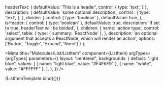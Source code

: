 

  headerText: {
    defaultValue: 'This is a header',
    control: {
      type: 'text',
    }
  },
  description: {
    defaultValue: 'some optional description',
    control : {
      type: 'text',
    },
  },
  divider: {
    control: { type: 'boolean' },
    defaultValue: true,
  },
  isHeader: {
    control: { type: 'boolean' },
    defaultValue: true,
    description: 'If set to true, headerText will be bolded',
  },
  children: {
    name: 'action type',
    control: 'select',
    table: {
      type: { summary: 'ReactNode' },
    },
    description: 'an optional argument that accepts a ReactNode, which will render an action',
    options: ['Button', 'Toggle', 'Expand', 'None']
  }
};

<Meta
  title="Molecules/List/ListItem"
  component={ListItem}
  argTypes={argTypes}
  parameters={{
    layout: "centered",
    backgrounds: {
      default: "light blue",
      values: [
        { name: "light blue", value: "#F4F6F9" },
        { name: "white", value: "#FFFFFF" },
      ],
    },
  }}
/>


<Canvas>
  <Story name="Sandbox" args={{ headerText: 'some text!' }}>{ListItemTemplate.bind({})}</Story>
</Canvas>
